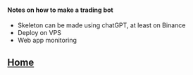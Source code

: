 
<Head>
  <title>Trading bot</title>
</Head>

#### Notes on how to make a trading bot

- Skeleton can be made using chatGPT, at least on Binance
- Deploy on VPS
- Web app monitoring

## [Home](.)
